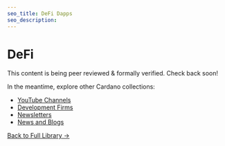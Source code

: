 ```yaml
---
seo_title: DeFi Dapps
seo_description:
---
```


# DeFi

This content is being peer reviewed & formally verified. Check back soon!

In the meantime, explore other Cardano collections:

- [YouTube Channels](https://www.adastack.io/community/youtube)
- [Development Firms](https://www.adastack.io/development/dev_teams)
- [Newsletters](https://www.adastack.io/community/newsletters)
- [News and Blogs](https://www.adastack.io/community/news_and_blogs)

[Back to Full Library →](https://www.adastack.io/all_pages)
